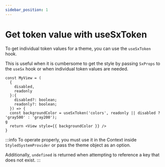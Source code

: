 ```yaml
---
sidebar_position: 1
---
```


# Get token value with useSxToken

To get individual token values for a theme, you can use the `useSxToken` hook.

This is useful when it is cumbersome to get the style by passing `SxProps` to the `useSx` hook or when individual token values are needed.

```tsx
const MyView = (
  {
    disabled,
    readonly
  }:{
    disabled?: boolean;
    readonly?: boolean;
  }) => {
  const backgroundColor = useSxToken('colors', readonly || disabled ? 'gray500' : 'gray200');
g
  return <View style={{ backgroundColor }} />
}
```

:::info
To operate properly, you must use it in the Context inside `StyledSystemProvider` or pass the theme object as an option.

Additionally, `undefined` is returned when attempting to reference a key that does not exist.
:::